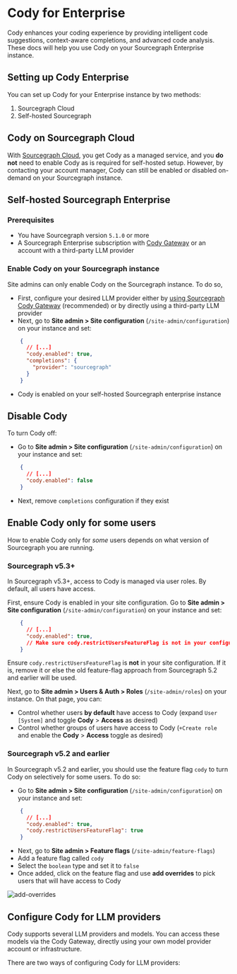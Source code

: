 # Cody for Enterprise

<p className="subtitle">Cody enhances your coding experience by providing intelligent code suggestions, context-aware completions, and advanced code analysis. These docs will help you use Cody on your Sourcegraph Enterprise instance.</p>

<LinkCards>
   <LinkCard href="https://sourcegraph.com/contact/request-info" imgSrc="https://sourcegraph.com/.assets/img/sourcegraph-mark.svg" imgAlt="Cody Enterprise" title="Cody Enterprise" description="Get in touch with our team to try Cody for Sourcegraph Enterprise." />
</LinkCards>

## Setting up Cody Enterprise

You can set up Cody for your Enterprise instance by two methods:

1. Sourcegraph Cloud
2. Self-hosted Sourcegraph

## Cody on Sourcegraph Cloud

With [Sourcegraph Cloud](/cloud/), you get Cody as a managed service, and you **do not** need to enable Cody as is required for self-hosted setup. However, by contacting your account manager, Cody can still be enabled or disabled on-demand on your Sourcegraph instance.

## Self-hosted Sourcegraph Enterprise

### Prerequisites

- You have Sourcegraph version `5.1.0` or more
- A Sourcegraph Enterprise subscription with [Cody Gateway](/cody/core-concepts/cody-gateway) or an account with a third-party LLM provider

### Enable Cody on your Sourcegraph instance

Site admins can only enable Cody on the Sourcegraph instance. To do so,

- First, configure your desired LLM provider either by [using Sourcegraph Cody Gateway](/cody/core-concepts/cody-gateway) (recommended) or by directly using a third-party LLM provider
- Next, go to **Site admin > Site configuration** (`/site-admin/configuration`) on your instance and set:

```json
    {
      // [...]
      "cody.enabled": true,
      "completions": {
        "provider": "sourcegraph"
      }
    }
```

- Cody is enabled on your self-hosted Sourcegraph enterprise instance

## Disable Cody

To turn Cody off:

- Go to **Site admin > Site configuration** (`/site-admin/configuration`) on your instance and set:

```json
    {
      // [...]
      "cody.enabled": false
    }
```

- Next, remove `completions` configuration if they exist

## Enable Cody only for some users

How to enable Cody only for _some_ users depends on what version of Sourcegraph you are running.

### Sourcegraph v5.3+

In Sourcegraph v5.3+, access to Cody is managed via user roles. By default, all users have access.

First, ensure Cody is enabled in your site configuration. Go to **Site admin > Site configuration** (`/site-admin/configuration`) on your instance and set:

```json
    {
      // [...]
      "cody.enabled": true,
      // Make sure cody.restrictUsersFeatureFlag is not in your configuration! If it is, remove it.
    }
```

<Callout type="info"> Ensure `cody.restrictUsersFeatureFlag` is **not** in your site configuration. If it is, remove it or else the old feature-flag approach from Sourcegraph 5.2 and earlier will be used.</Callout>

Next, go to **Site admin > Users & Auth > Roles** (`/site-admin/roles`) on your instance. On that page, you can:

- Control whether users **by default** have access to Cody (expand `User [System]` and toggle **Cody** > **Access** as desired)
- Control whether groups of users have access to Cody (`+Create role` and enable the **Cody** > **Access** toggle as desired)

### Sourcegraph v5.2 and earlier

In Sourcegraph v5.2 and earlier, you should use the feature flag `cody` to turn Cody on selectively for some users. To do so:

- Go to **Site admin > Site configuration** (`/site-admin/configuration`) on your instance and set:

```json
    {
      // [...]
      "cody.enabled": true,
      "cody.restrictUsersFeatureFlag": true
    }
```

- Next, go to **Site admin > Feature flags** (`/site-admin/feature-flags`)
- Add a feature flag called `cody`
- Select the `boolean` type and set it to `false`
- Once added, click on the feature flag and use **add overrides** to pick users that will have access to Cody

![add-overrides](https://user-images.githubusercontent.com/25070988/235454594-9f1a6b27-6882-44d9-be32-258d6c244880.png)

## Configure Cody for LLM providers

Cody supports several LLM providers and models. You can access these models via the Cody Gateway, directly using your own model provider account or infrastructure.

There are two ways of configuring Cody for LLM providers:

<QuickLinks>

<QuickLink title="Completions" icon='lightbulb' href="/cody/enterprise/completions-configuration" description="How to configure Cody using the completions." />

<QuickLink title="Model Configuration" icon='installation' href="/cody/enterprise/model-configuration" description="How to configure Cody using the model configuration." />

</QuickLinks>
